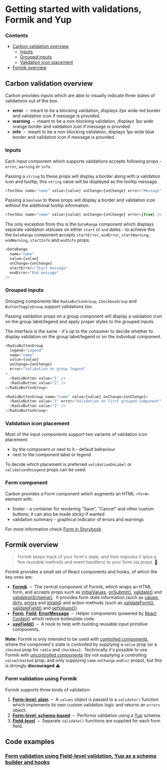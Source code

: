 <Meta title="Documentation/Validations" />

# Getting started with validations, Formik and Yup

### Contents

- [Carbon validation overview](#carbon-validation-overview)
  - [Inputs](#inputs)
  - [Grouped inputs](#grouped-inputs)
  - [Validation icon placement](#validation-icon-placement)
- [Formik overview](#formik-overview)

## Carbon validation overview

Carbon provides inputs which are able to visually indicate three states of validations out of the box.

- **error**  –  meant to be a blocking validation, displays 2px wide red border and validation icon if message is provided.
- **warning**  –  meant to be a non-blocking validation, displays 1px wide orange border and validation icon if message is provided.
- **info**  –  meant to be a non-blocking validation, displays 1px wide blue border and validation icon if message is provided.

### Inputs

Each input component which supports validations accepts following props - `error`, `warning` or `info`.

Passing a `string` to these props will display a border along with a validation icon and tooltip; this `string` value will be displayed as the tooltip message.

```js
<Textbox name="name" value={value} onChange={onChange} error="Message" />
```

Passing a `boolean` to these props will display a border and validation icon without the additional tooltip information.

```js
<Textbox name="name" value={value} onChange={onChange} error={true} />
```

The only exception from this is the `DateRange` component which displays separate validation statuses on either `start` or `end` dates - to achieve this the `DateRange` component accepts `startError`, `endError`, `startWarning`, `endWarning`, `startInfo` and `endInfo` props.

```js
<DateRange
  name="name"
  value={value}
  onChange={onChange}
  startError="Start message"
  endError="End message"
/>
```

### Grouped inputs

Grouping components like `RadioButtonGroup`, `CheckboxGroup` and `ButtonToggleGroup` support validations too.

Passing validation props on a group component will display a validation icon on the group label/legend and apply proper styles to the grouped inputs.

The interface is the same - it's up to the consumer to decide whether to display validation on the group label/legend or on the individual component.

```js
<RadioButtonGroup
  legend="Legend"
  name="name"
  value={value}
  onChange={onChange}
  error="Validation on group legend"
>
  <RadioButton value="1" />
  <RadioButton value="2" />
</RadioButtonGroup>
```

```js
<RadioButtonGroup name="name" value={value} onChange={onChange}>
  <RadioButton value="1" error="Validation on first grouped component" />
  <RadioButton value="2" />
</RadioButtonGroup>
```

### Validation icon placement

Most of the input components support two variants of validation icon placement:

- by the component or next to it - default behaviour
- next to the component label or legend

To decide which placement is preferred `validationOnLabel` or `validationOnLegend` props can be used.

### Form component

Carbon provides a Form component which augments an HTML `<form>` element with:

- footer - a container for rendering "Save", "Cancel" and other custom buttons; it can also be made sticky if wanted
- validation summary - graphical indicator of errors and warnings

For more information check [Form in Storybook](https://carbon.sage.com/?path=/docs/form)

## Formik overview

> Formik keeps track of your form's state, and then exposes it (plus a few reusable methods and event handlers) to your
> form via props. [🔗](https://jaredpalmer.com/formik/docs/overview#the-gist)

Formik provides a small set of React components and hooks, of which the key ones are:

- [**Formik**](https://jaredpalmer.com/formik/docs/api/formik)  –  The central component of Formik, which wraps an
  HTML form, and accepts props such as
  [initialValues](https://jaredpalmer.com/formik/docs/api/formik#initialvalues-values),
  [onSubmit()](https://jaredpalmer.com/formik/docs/api/formik#onsubmit-values-values-formikbag-formikbag-void),
  [validate()](https://jaredpalmer.com/formik/docs/api/formik#validate-values-values-formikerrors-values-promise-any)
  and [validationSchema()](https://jaredpalmer.com/formik/docs/api/formik#validationschema-schema-schema).  It
  provides form state information (such as
  [values](https://jaredpalmer.com/formik/docs/api/formik#values-field-string-any),
  [dirty](https://jaredpalmer.com/formik/docs/api/formik#dirty-boolean),
  [errors](https://jaredpalmer.com/formik/docs/api/formik#errors-field-string-string) and
  [isValid](https://jaredpalmer.com/formik/docs/api/formik#isvalid-boolean)) and action methods (such as
  [validateForm()](https://jaredpalmer.com/formik/docs/api/formik#validateform-values-any-promise-formikerrors-values),
  [validateField()](https://jaredpalmer.com/formik/docs/api/formik#validatefield-field-string-void) and
  [setValues()](https://jaredpalmer.com/formik/docs/api/formik#setvalues-fields-field-string-any-void)).
- [**Form**](https://jaredpalmer.com/formik/docs/api/form),
  [**Field**](https://jaredpalmer.com/formik/docs/api/field),
  [**ErrorMessage**](https://jaredpalmer.com/formik/docs/api/errormessage)  –  Helper components (powered by
  [React Context](https://reactjs.org/docs/context.html)) which reduce boilerplate code.
- [**useField()**](https://jaredpalmer.com/formik/docs/api/useField)  –  A hook to help with building reusable input
  primitive components.

**Note:** Formik is only intended to be used with
[controlled components](https://reactjs.org/docs/forms.html#controlled-components), where the component's state is
controlled by supplying a `value` prop (or a `checked` prop for `radio` and `checkbox`).  Technically it's possible to
use Formik with [uncontrolled components](https://reactjs.org/docs/uncontrolled-components.html) (by not supplying a
controlling `value`/`checked` prop, and only supplying `name` `onChange` `onBlur` props), but this is strongly
**discouraged** ⚠️

### Form validation using Formik

Formik supports three kinds of validation:

1. [**Form-level: plain**](https://jaredpalmer.com/formik/docs/guides/validation#validate)  –  A `values` object is
   passed to a `validate()` function which implements its own custom validation logic and returns an `errors` object.
2. [**Form-level: schema-based**](https://jaredpalmer.com/formik/docs/guides/validation#validationschema)  –  Performs
   validation using a [Yup](https://github.com/jquense/yup) schema.
3. [**Field-level**](https://jaredpalmer.com/formik/docs/guides/validation#field-level-validation)  –  Separate
   `validate()` functions are supplied for each form field.

## Code examples

### [Form validation using Field-level validation, Yup as a schema builder and hooks](https://codesandbox.io/s/carbon-formik-yup-latest-ctj8n)
